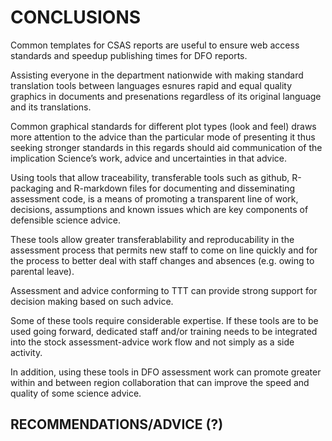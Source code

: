 # CONCLUSIONS

Common templates for CSAS reports are useful to ensure web access standards and speedup publishing times for DFO reports.

Assisting everyone in the department nationwide with making standard translation tools between languages esnures rapid and equal quality graphics in documents and presenations regardless of its original language and its translations.

Common graphical standards for different plot types (look and feel) draws more attention to the advice than the particular mode of presenting it thus seeking stronger standards in this regards should aid communication of the implication Science's work, advice and uncertainties in that advice.

Using tools that allow traceability, transferable tools such as github, R-packaging and R-markdown files for documenting and disseminating assessment code, is a means of promoting a transparent line of work, decisions, assumptions and known issues which are key components of defensible science advice.

These tools allow greater transferablability and reproducability in the assessment process that permits new staff to come on line quickly and for the process to better deal with staff changes and absences (e.g. owing to parental leave).

Assessment and advice conforming to TTT can provide strong support for decision making based on such advice. 

Some of these tools require considerable expertise. If these tools are to be used going forward, dedicated staff and/or training needs to be integrated into the stock assessment-advice work flow and not simply as a side activity.

In addition, using these tools in DFO assessment work can promote greater within and between region collaboration that can improve the speed and quality of some science advice.

## RECOMMENDATIONS/ADVICE (?)
